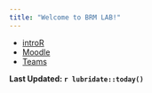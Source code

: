 ```yaml
---
title: "Welcome to BRM LAB!"
---
```




- [introR](https://af-ucp.courses/introR/)
- [Moodle](https://moodle.lisboa.ucp.pt/login/index.php)
- [Teams](https://teams.microsoft.com/l/channel/19%3a74dc309fc8aa4e6cbd97f6fbd7ab8e0b%40thread.tacv2/General?groupId=3d9f17cf-cbb9-4156-aca7-da2eb5feaa16&tenantId=b3e38b18-ba39-42b1-ac1a-3725b548a1ba)

**Last Updated: `r lubridate::today()`**

